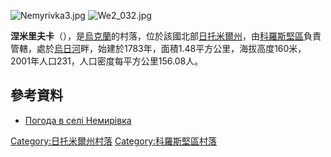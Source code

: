 {{no footnotes|time=2015-10-07T03:02:14+00:00}}
{{coord|50|59|32|N|28|43|19|E|scale:30000|display=title}}

[[Image:Nemyrivka3.jpg|right]]
[[Image:We2_032.jpg|right]]

'''涅米里夫卡'''（{{lang-uk|Немирівка}}），是[[烏克蘭|烏克蘭]]的村落，位於該國北部[[日托米爾州|日托米爾州]]，由[[科羅斯堅區|科羅斯堅區]]負責管轄，處於[[烏日河_(烏克蘭北部)|烏日河]]畔，始建於1783年，面積1.48平方公里，海拔高度160米，2001年人口231，人口密度每平方公里156.08人。

==參考資料==
* [http://weather.in.ua/ua/zhitomirskaja/16752 Погода в селі Немирівка] {{Wayback|url=http://weather.in.ua/ua/zhitomirskaja/16752 |date=20200919153031 }}

{{DEFAULTSORT:Немирівка}}
[[Category:日托米爾州村落|Category:日托米爾州村落]]
[[Category:科羅斯堅區村落|Category:科羅斯堅區村落]]


{{Zhytomyr-geo-stub}}